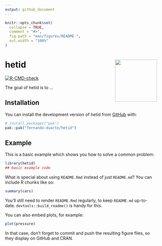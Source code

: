```yaml
---
output: github_document
---
```


<!-- README.md is generated from README.Rmd. Please edit that file -->

```r
knitr::opts_chunk$set(
  collapse = TRUE,
  comment = "#>",
  fig.path = "man/figures/README-",
  out.width = "100%"
)
```

# hetid <img src="man/figures/logo.png" align="right" height="139" alt="" />

<!-- badges: start -->
[![R-CMD-check](https://github.com/fernando-duarte/hetid/actions/workflows/R-CMD-check.yaml/badge.svg)](https://github.com/fernando-duarte/hetid/actions/workflows/R-CMD-check.yaml)
<!-- badges: end -->

The goal of hetid is to ...

## Installation

You can install the development version of hetid from [GitHub](https://github.com/) with:

``` r
# install.packages("pak")
pak::pak("fernando-duarte/hetid")
```

## Example

This is a basic example which shows you how to solve a common problem:

```r
library(hetid)
## basic example code
```

What is special about using `README.Rmd` instead of just `README.md`? You can include R chunks like so:

```r
summary(cars)
```

You'll still need to render `README.Rmd` regularly, to keep `README.md` up-to-date. `devtools::build_readme()` is handy for this.

You can also embed plots, for example:

```r
plot(pressure)
```

In that case, don't forget to commit and push the resulting figure files, so they display on GitHub and CRAN.
